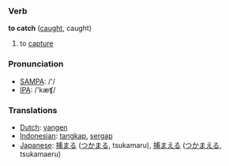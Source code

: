 === Verb ===

'''to catch''' ([[caught]], caught)

# to [[capture]]

=== Pronunciation ===
*[[w:SAMPA|SAMPA]]: /'/
*[[w:IPA|IPA]]: /'kæʧ/

=== Translations ===
*[[Dutch]]: [[vangen]]
*[[Indonesian]]: [[tangkap]], [[sergap]]
*[[Japanese]]: [[捕まる]] ([[つかまる]], tsukamaru), [[捕まえる]] ([[つかまえる]], tsukamaeru)